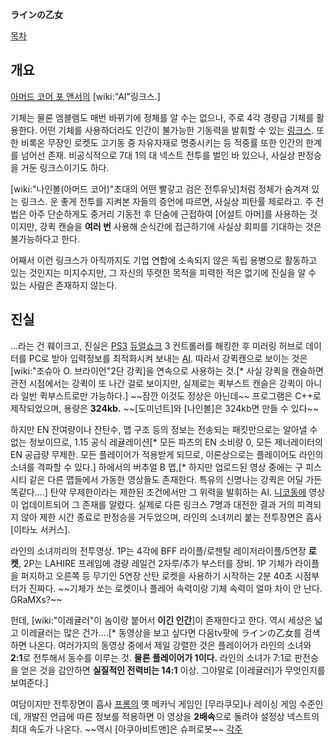 '''ラインの乙女'''

[[목차]]
== 개요 ==
[[아머드 코어 포 앤서]]의 [wiki:"AI"링크스.]

기체는 물론 엠블렘도 매번 바뀌기에 정체를 알 수는 없으나, 주로 4각 경량급 기체를 활용한다.
어떤 기체를 사용하더라도 인간이 불가능한 기동력을 발휘할 수 있는 [[링크스]]. 또한 비록온 무장인 로켓도 고기동 중 자유자재로 명중시키는 등 적중률 또한 인간의 한계를 넘어선 존재. 비공식적으로 7대 1의 대 넥스트 전투를 벌인 바 있으나, 사실상 판정승을 거둔 링크스이기도 하다.

[wiki:"나인볼(아머드 코어)"초대의 어떤 빨갛고 검은 전투유닛]처럼 정체가 숨겨져 있는 링크스. 운 좋게 전투를 지켜본 자들의 증언에 따르면, 사실상 피탄률 제로라고. 주 전법은 아주 단순하게도 중거리 기동전 후 단숨에 근접하여 [어설트 아머]를 사용하는 것이지만, 강퀵 캔슬을 '''여러 번''' 사용해 순식간에 접근하기에 사실상 회피를 기대하는 것은 불가능하다고 한다.

어째서 이런 링크스가 아직까지도 기업 연합에 소속되지 않은 독립 용병으로 활동하고 있는 것인지는 미지수지만, 그 자신의 뚜렷한 목적을 피력한 적은 없기에 진실을 알 수 있는 사람은 존재하지 않는다.
== 진실 ==
…라는 건 훼이크고, 진실은 [[플레이스테이션 3|PS3]] [[듀얼쇼크]] 3 컨트롤러를 해킹한 후 미러링 허브로 데이터를 PC로 받아 입력정보를 최적화시켜 보내는 [[AI]]. 따라서 강퀵캔으로 보이는 것은 [wiki:"조슈아 O. 브라이언"2단 강퀵]을 연속으로 사용하는 것.[* 사실 강퀵을 캔슬하면 관전 시점에서는 강퀵이 또 나간 걸로 보이지만, 실제로는 퀵부스트 캔슬은 강퀵이 아니라 일반 퀵부스트로만 가능하다.] ~~잠깐 이것도 정상은 아닌데~~ 프로그램은 C++로 제작되었으며, 용량은 '''324kb.''' ~~[도미넌트]와 [나인볼]은 324kb면 만들 수 있다~~

하지만 EN 잔여량이나 잔탄수, 맵 구조 등의 정보는 전송되는 패킷만으로는 알아낼 수 없는 정보이므로, 1.15 공식 레귤레이션[* 모든 파츠의 EN 소비량 0, 모든 제너레이터의 EN 공급량 무제한. 모든 플레이어가 적용받게 되므로, 이론상으로는 플레이어도 라인의 소녀를 격파할 수 있다.] 하에서의 버추얼 B 맵,[* 하지만 업로드된 영상 중에는 구 피스 시티 같은 다른 맵들에서 가동한 영상들도 존재한다. 특유의 신명나는 강퀵은 어딜 가든 똑같다….] 탄약 무제한이라는 제한된 조건에서만 그 위력을 발휘하는 AI.
[[니코니코 동화|니코동]]에 영상이 업데이트되어 그 존재를 알렸다. 실제로 다른 링크스 7명과 대전한 결과 거의 피격되지 않아 제한 시간 종료로 판정승을 거두었으며, 라인의 소녀끼리 붙는 전투장면은 흡사 [이타노 서커스].

{{{#!html
<iframe width="420" height="315" src="http://www.youtube.com/embed/rVj2tu7SW0Q?rel=0" frameborder="0" allowfullscreen></iframe>
}}}
라인의 소녀끼리의 전투영상. 1P는 4각에 BFF 라이플/로젠탈 레이저라이플/5연장 '''로켓''', 2P는 LAHIRE 프레임에 경량 레일건 2자루/추가 부스터를 장비. 1P 기체가 라이플을 퍼지하고 오른쪽 등 무기인 5연장 산탄 로켓을 사용하기 시작하는 2분 40초 시점부터가 진짜다. ~~기체가 쏘는 로켓이나 플레어 속력이랑 기체 속력이 얼마 차이 안 난다. GRaMXs?~~

헌데, [wiki:"이레귤러"이 놈이랑 붙어서 '''이긴 인간''']이 존재한다고 한다. 역시 세상은 넓고 이레귤러는 많은 건가….[* 동영상을 보고 싶다면 다음tv팟에 ラインの乙女를 검색하면 나온다. 여러가지의 동영상 중에서 제일 강렬한 것은 플레이어가 라인의 소녀와 '''2:1'''로 전투해서 동수를 이루는 것. '''물론 플레이어가 1이다.''' 라인의 소녀가 7:1로 판전승을 얻은 것을 감안하면 '''실질적인 전력비는 14:1''' 이상. 그야말로 [이레귤러]가 무엇인지를 보여준다.]

여담이지만 전투장면이 흡사 [[프롬 소프트웨어|프롬]]의 옛 메카닉 게임인 [무라쿠모]나 레이싱 게임 수준인데, 개발진 언급에 따른 정보를 적용하면 이 영상을 '''2배속'''으로 돌려야 설정상 넥스트의 최대 속도가 나온다. ~~역시 [아쿠아비트맨]은 슈퍼로봇~~
[[각주]]
